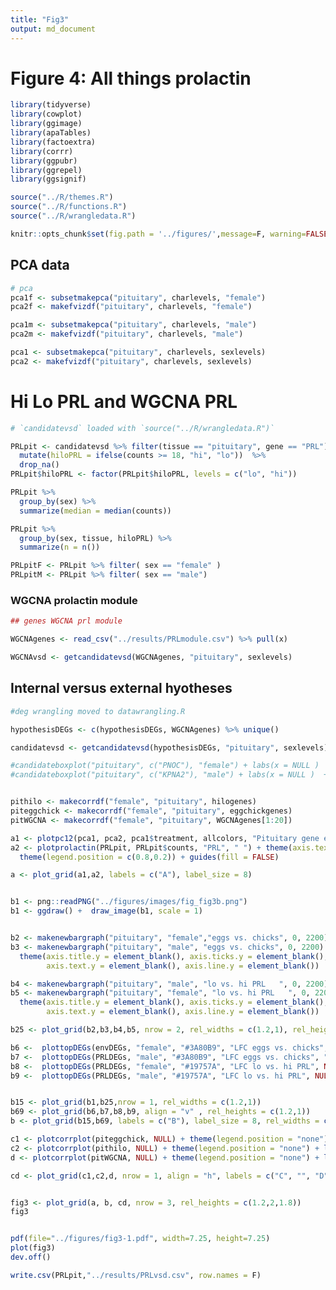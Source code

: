 ```yaml
---
title: "Fig3"
output: md_document
---
```


# Figure 4: All things prolactin

```r
library(tidyverse)
library(cowplot)
library(ggimage)
library(apaTables)
library(factoextra)
library(corrr)
library(ggpubr)
library(ggrepel)
library(ggsignif)

source("../R/themes.R") 
source("../R/functions.R")
source("../R/wrangledata.R")

knitr::opts_chunk$set(fig.path = '../figures/',message=F, warning=FALSE)
```

## PCA data

```r
# pca
pca1f <- subsetmakepca("pituitary", charlevels, "female")	
pca2f <- makefvizdf("pituitary", charlevels, "female")	

pca1m <- subsetmakepca("pituitary", charlevels, "male")	
pca2m <- makefvizdf("pituitary", charlevels, "male")

pca1 <- subsetmakepca("pituitary", charlevels, sexlevels)	
pca2 <- makefvizdf("pituitary", charlevels, sexlevels)	


```

# Hi Lo PRL and WGCNA PRL

```r
# `candidatevsd` loaded with `source("../R/wrangledata.R")`

PRLpit <- candidatevsd %>% filter(tissue == "pituitary", gene == "PRL") %>%
  mutate(hiloPRL = ifelse(counts >= 18, "hi", "lo"))  %>%
  drop_na()
PRLpit$hiloPRL <- factor(PRLpit$hiloPRL, levels = c("lo", "hi"))

PRLpit %>%
  group_by(sex) %>%
  summarize(median = median(counts))

PRLpit %>%
  group_by(sex, tissue, hiloPRL) %>%
  summarize(n = n())

PRLpitF <- PRLpit %>% filter( sex == "female" )
PRLpitM <- PRLpit %>% filter( sex == "male")

```



### WGCNA prolactin module


```r
## genes WGCNA prl module

WGCNAgenes <- read_csv("../results/PRLmodule.csv") %>% pull(x)

WGCNAvsd <- getcandidatevsd(WGCNAgenes, "pituitary", sexlevels) 

```


## Internal versus external hyotheses

```r

#deg wrangling moved to datawrangling.R

hypothesisDEGs <- c(hypothesisDEGs, WGCNAgenes) %>% unique()

candidatevsd <- getcandidatevsd(hypothesisDEGs, "pituitary", sexlevels) 

#candidateboxplot("pituitary", c("PNOC"), "female") + labs(x = NULL )  + theme( strip.text = element_blank())
#candidateboxplot("pituitary", c("KPNA2"), "male") + labs(x = NULL )  + theme( strip.text = element_blank())


pithilo <- makecorrdf("female", "pituitary", hilogenes)
piteggchick <- makecorrdf("female", "pituitary", eggchickgenes)
pitWGCNA <- makecorrdf("female", "pituitary", WGCNAgenes[1:20])
```


```r

a1 <- plotpc12(pca1, pca2, pca1$treatment, allcolors, "Pituitary gene expression", " ")   
a2 <- plotprolactin(PRLpit, PRLpit$counts, "PRL", " ") + theme(axis.text.x = element_text())  +
  theme(legend.position = c(0.8,0.2)) + guides(fill = FALSE)

a <- plot_grid(a1,a2, labels = c("A"), label_size = 8)


b1 <- png::readPNG("../figures/images/fig_fig3b.png")
b1 <- ggdraw() +  draw_image(b1, scale = 1)


b2 <- makenewbargraph("pituitary", "female","eggs vs. chicks", 0, 2200) + labs(subtitle = "female")  + labs(title = " ")  
b3 <- makenewbargraph("pituitary", "male", "eggs vs. chicks", 0, 2200)  + labs(subtitle = "male")  + labs(title = " ") +
  theme(axis.title.y = element_blank(), axis.ticks.y = element_blank(), 
        axis.text.y = element_blank(), axis.line.y = element_blank())

b4 <- makenewbargraph("pituitary", "male", "lo vs. hi PRL   ", 0, 2200) 
b5 <- makenewbargraph("pituitary", "female", "lo vs. hi PRL   ", 0, 2200)   + 
  theme(axis.title.y = element_blank(), axis.ticks.y = element_blank(), 
        axis.text.y = element_blank(), axis.line.y = element_blank())

b25 <- plot_grid(b2,b3,b4,b5, nrow = 2, rel_widths = c(1.2,1), rel_heights = c(1.2,1))

b6 <-  plottopDEGs(envDEGs, "female", "#3A80B9", "LFC eggs vs. chicks", "Top 10 female DEGs") + labs(title = " ")
b7 <-  plottopDEGs(PRLDEGs, "male", "#3A80B9", "LFC eggs vs. chicks", "Top 10 male DEGs") + labs(title = " ")
b8 <-  plottopDEGs(PRLDEGs, "female", "#19757A", "LFC lo vs. hi PRL", NULL)
b9 <-  plottopDEGs(PRLDEGs, "male", "#19757A", "LFC lo vs. hi PRL", NULL)


b15 <- plot_grid(b1,b25,nrow = 1, rel_widths = c(1.2,1))
b69 <- plot_grid(b6,b7,b8,b9, align = "v" , rel_heights = c(1.2,1))
b <- plot_grid(b15,b69, labels = c("B"), label_size = 8, rel_widths = c(1.2,1))

c1 <- plotcorrplot(piteggchick, NULL) + theme(legend.position = "none") + labs(subtitle = "Top 20 eggs vs. chicks DEGs")
c2 <- plotcorrplot(pithilo, NULL) + theme(legend.position = "none") + labs(subtitle = "Top 20 lo vs. PRL DEGs") 
d <- plotcorrplot(pitWGCNA, NULL) + theme(legend.position = "none") + labs(subtitle = "20 genes from WGCNA module with PRL") + theme(legend.position = "right")

cd <- plot_grid(c1,c2,d, nrow = 1, align = "h", labels = c("C", "", "D"), label_size = 8, rel_widths = c(1,1,1.3))


fig3 <- plot_grid(a, b, cd, nrow = 3, rel_heights = c(1.2,2,1.8))
fig3


pdf(file="../figures/fig3-1.pdf", width=7.25, height=7.25)
plot(fig3)
dev.off()
```
 
```r
write.csv(PRLpit,"../results/PRLvsd.csv", row.names = F)

```